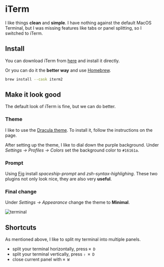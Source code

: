 
# iTerm

I like things **clean** and **simple**. I have nothing against the default MacOS Terminal, but I was missing features like tabs or panel splitting, so I switched to iTerm.

## Install

You can download iTerm from [here](https://iterm2.com/index.html) and install it directly.

Or you can do it the **better way** and use [Homebrew](/terminal/homebrew).

```bash copy
brew install --cask iterm2
```

## Make it look good

The default look of iTerm is fine, but we can do better.

<Steps>

### Theme

I like to use the [Dracula theme](https://draculatheme.com/iterm). To install it, follow the instructions on the page.

After setting up the theme, I like to dial down the purple background. Under _Settings → Profiles → Colors_ set the background color to `#16161a`.

### Prompt

Using [Fig](/terminal/fig) install _spaceship-prompt_ and _zsh-syntax-highlighing_. These two plugins not only look nice, they are also very **useful**.

### Final change

Under _Settings → Appearance_ change the theme to **Minimal**.

</Steps>

<Image src={terminalImg} alt="terminal" />

## Shortcuts

As mentioned above, I like to split my terminal into multiple panels.

- split your terminal horizontally, press `⌘ D`
- split your terminal vertically, press `⇧ ⌘ D`
- close current panel with `⌘ W`
